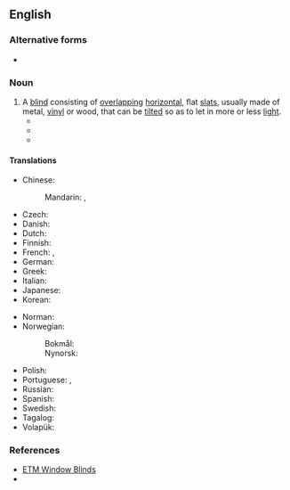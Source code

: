 ==English==
{{wikipedia}}

===Alternative forms===
* {{l|en|venetian blind}}

===Noun===
{{en-noun}}

# A [[blind]] consisting of [[overlapping]] [[horizontal]], flat [[slat]]s, usually made of metal, [[vinyl]] or wood, that can be [[tilt]]ed so as to let in more or less [[light]].
#* {{quote-book|en|year=1831|author={{w|Letitia Elizabeth Landon}}|title=Romance and Reality|volume=2|page=115|text=The rest of the apartment was filled with that soft green light where the noon is excluded by '''Venetian blinds''', or the still softer shadow of creeping plants:...}}
#* {{quote-journal|1=en|year=1899|month=Feb|author=Joseph Conrad|authorlink=Joseph Conrad|title=The Heart of Darkness|journal=Blackwood's Edinburgh Magazine|page=199|passage=A narrow and deserted street in deep shadow, high houses, innumerable windows with '''Venetian blinds''', a dead silence, grass sprouting between the stones, imposing carriage archways right and left, immense double doors standing ponderously ajar.}}
#* {{quote-journal|en|year=1961|month=August|author=G. Freeman Allen|title=Switzerland's new four-voltage "Trans-Europe Express" units|journal=Trains Illustrated|page=489|text=Every traveller on the demonstration runs was soon entranced with the most noticeable - the individual electric motors to raise, lower and adjust the '''venetian blinds''' in each double-glazed window, which are under the passenger's control in each seating bay by means of little thumb switches below the frames; [...].}}

====Translations====
{{trans-top|blind consisting of overlapping horizontal slats}}
* Chinese:
*: Mandarin: {{t+|cmn|百葉窗|sc=Hani}}, {{t+|cmn|百叶窗|tr=bǎiyèchuāng|sc=Hani}}
* Czech: {{t+|cs|žaluzie|f-p}}
* Danish: {{t+|da|persienne|c}}
* Dutch: {{t+|nl|luxaflex|m}}
* Finnish: {{t|fi|sälekaihdin}}
* French: {{t+|fr|store vénitien|m}}, {{t+|fr|jalousie|f}}
* German: {{t+|de|Jalousie|f}}
* Greek: {{t+|el|παντζούρι|n}}
* Italian: {{t+|it|veneziana|f}}
* Japanese: {{t|ja|ブラインド|tr=buraindo}}
* Korean: {{t|ko|^베네치안 블라인드}}
{{trans-mid}}
* Norman: {{t|nrf|vénitienne|f}} {{qualifier|Jersey}}
* Norwegian:
*: Bokmål: {{t|nb|persienne|m}}
*: Nynorsk: {{t|nn|persienne|f}}
* Polish: {{t+|pl|żaluzja}}
* Portuguese: {{t+|pt|persiana|f}}, {{t|pt|veneziana|f}}
* Russian: {{t+|ru|жалюзи́|n-p}}
* Spanish: {{t+|es|persiana|f}}
* Swedish: {{t+|sv|persienn}}
* Tagalog: {{t|tl|benesyana}}
* Volapük: {{t|vo|jalusid}}
{{trans-bottom}}

=== References ===
*[https://www.etmwindowblinds.com/index.php?route=product/category&path=60 ETM Window Blinds]
* {{R:Lexico|venetian blind}}
